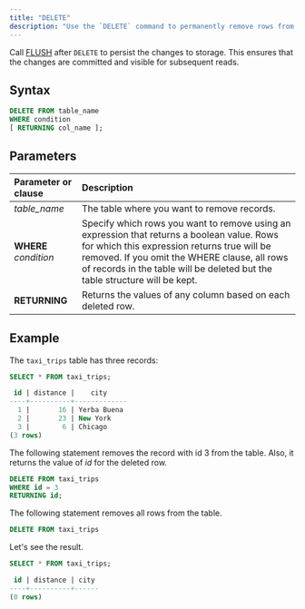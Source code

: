 ```yaml
---
title: "DELETE"
description: "Use the `DELETE` command to permanently remove rows from a table."
---
```


<Note>


Call [FLUSH](/sql/commands/sql-flush) after `DELETE` to persist the changes to storage. This ensures that the changes are committed and visible for subsequent reads.
</Note>
## Syntax

```sql
DELETE FROM table_name
WHERE condition
[ RETURNING col_name ];
```

## Parameters

| Parameter or clause   | Description                                                                                                                                                                                                                                                                |
| :-------------------- | :------------------------------------------------------------------------------------------------------------------------------------------------------------------------------------------------------------------------------------------------------------------------- |
| _table\_name_         | The table where you want to remove records.                                                                                                                                                                                                                                |
| **WHERE** _condition_ | Specify which rows you want to remove using an expression that returns a boolean value. Rows for which this expression returns true will be removed.  If you omit the WHERE clause, all rows of records in the table will be deleted but the table structure will be kept. |
| **RETURNING**         | Returns the values of any column based on each deleted row.                                                                                                                                                                                                                |

## Example

The `taxi_trips` table has three records:

```sql
SELECT * FROM taxi_trips;
```

```sql
 id | distance |    city
----+----------+-------------
  1 |       16 | Yerba Buena
  2 |       23 | New York
  3 |        6 | Chicago
(3 rows)
```

The following statement removes the record with id 3 from the table. Also, it returns the value of _id_ for the deleted row.

```sql
DELETE FROM taxi_trips
WHERE id = 3
RETURNING id;
```

The following statement removes all rows from the table.

```sql
DELETE FROM taxi_trips
```

Let's see the result.

```sql
SELECT * FROM taxi_trips;
```

```sql
 id | distance | city
----+----------+------
(0 rows)
```
